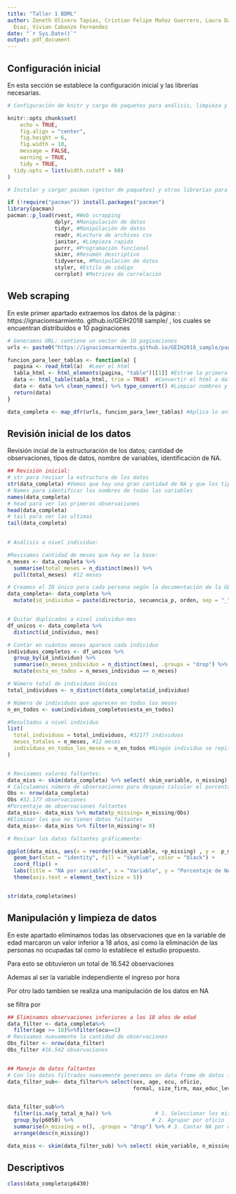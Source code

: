```yaml
---
title: "Taller 1 BDML"
author: Zeneth Olivero Tapias, Cristian Felipe Muñoz Guerrero, Laura Daniela Torres
  Diaz, Vivian Cabanzo Fernandez
date: "`r Sys.Date()`"
output: pdf_document
---
```


## Configuración inicial

En esta sección se establece la configuración inicial y las librerías necesarias.

```r

# Configuración de knitr y carga de paquetes para análisis, limpieza y manipulación de datos

knitr::opts_chunk$set(
	echo = TRUE,
	fig.align = "center",
	fig.height = 6,
	fig.width = 10,
	message = FALSE,
	warning = TRUE, 
	tidy = TRUE,               
  tidy.opts = list(width.cutoff = 60)  
)

# Instalar y cargar pacman (gestor de paquetes) y otras librerías para análisis de datos

if (!require("pacman")) install.packages("pacman")
library(pacman)
pacman::p_load(rvest, #Web scrapping
               dplyr, #Manipulación de datos
               tidyr, #Manipúlación de datos
               readr, #Lectura de archivos csv
               janitor, #Limpieza rapida 
               purrr, #Programación funcional
               skimr, #Resumén descriptivo
               tidyverse, #Manipulación de datos
               styler, #Estilo de código
               corrplot) #Matrices de correlación
```

## Web scraping

En este primer apartado extraemos los datos de la página: : https://ignaciomsarmiento.
github.io/GEIH2018 sample/ , los cuales se encuentran distribuidos e 10 paginaciones

```r

# Generamos URL: contiene un vector de 10 paginaciones
urls <- paste0("https://ignaciomsarmiento.github.io/GEIH2018_sample/pages/geih_page_", 1:10, ".html")

funcion_para_leer_tablas <- function(a) {
  pagina <- read_html(a)  #Leer el html
  tabla_html <- html_elements(pagina, "table")[[1]] #Estrae la primera página
  data <- html_table(tabla_html, trim = TRUE)  #Convertir el html a data frame
  data <- data %>% clean_names() %>% type_convert() #Limpiar nombres y cambiar tipos de datos
  return(data)
}

data_completa <- map_dfr(urls, funcion_para_leer_tablas) #Aplica lo anterior para todas las 10 paginaciones 

```

## Revisión inicial de los datos

Revisión incial de la estructuración de los datos; cantidad de observaciones, tipos de datos, nombre de variables, identificación de NA.

```r

## Revisión inicial:
# str para revisar la estructura de los datos
str(data_completa) #Vemos que hay una gran cantidad de NA y que los tipos mas comunes de datos son character, integrer, y numeral
# Names para identificar los nombres de todas las variables
names(data_completa) 
# head para ver las primeras observaciones
head(data_completa)
# tail para ver las ultimas   
tail(data_completa)
 

# Análisis a nivel individuo:

#Revisamos cantidad de meses que hay en la base:
n_meses <- data_completa %>%
  summarise(total_meses = n_distinct(mes)) %>%
  pull(total_meses)  #12 meses

# Creamos el ID único para cada persona según la documentación de la GEIH
data_completa<- data_completa %>%
  mutate(id_individuo = paste(directorio, secuencia_p, orden, sep = "_"))


# Quitar duplicados a nivel individuo-mes
df_unicos <- data_completa %>%
  distinct(id_individuo, mes)

# Contar en cuántos meses aparece cada individuo
individuos_completos <- df_unicos %>%
  group_by(id_individuo) %>%
  summarise(n_meses_individuo = n_distinct(mes), .groups = "drop") %>%
  mutate(esta_en_todos = n_meses_individuo == n_meses)

# Número total de individuos únicos
total_individuos <- n_distinct(data_completa$id_individuo)

# Número de individuos que aparecen en todos los meses
n_en_todos <- sum(individuos_completos$esta_en_todos)

#Resultados a nivel individuo
list(
  total_individuos = total_individuos, #32177 individuos
  meses_totales = n_meses, #12 meses
  individuos_en_todos_los_meses = n_en_todos #Ningún individuo se repite en ningún mes
)


# Revisamos valores faltantes:
data_miss <- skim(data_completa) %>% select( skim_variable, n_missing)
# Calculamnos número de observaciones para despues calcular el porcentaje de NA
Obs <- nrow(data_completa) 
Obs #32.177 observaciones
#Porcentaje de observaciones faltantes
data_miss<- data_miss %>% mutate(p_missing= n_missing/Obs)
#Eliminar los que no tienen datos faltantes
data_miss<- data_miss %>% filter(n_missing!= 0)

# Revisar los datos faltantes gráficamente:

ggplot(data_miss, aes(x = reorder(skim_variable, +p_missing) , y =  p_missing)) +
  geom_bar(stat = "identity", fill = "skyblue", color = "black") +
  coord_flip() +
  labs(title = "NA por variable", x = "Variable", y = "Porcentaje de NA")+ 
  theme(axis.text = element_text(size = 5))


str(data_completa$mes)
```


## Manipulación y limpieza de datos

En este apartado eliminamos todas las observaciones que en la variable de edad marcaron un valor inferior a 18 años, así como la eliminación de las personas no ocupadas tal como lo establece el estudio propuesto.

Para esto se obtuvieron un total de 16.542 observaciones

Ademas al ser la variable independiente el ingreso por hora 

Por otro lado tambien se realiza una manipulación de los datos en NA

se filtra por 

```r
## Eliminamos observaciones inferiores a los 18 años de edad
data_filter <- data_completa%>%
  filter(age >= 18)%>%filter(ocu==1)
# Revisamos nuevamente la cantidad de observaciones
Obs_filter <- nrow(data_filter) 
Obs_filter #16.542 observaciones


## Manejo de datos faltantes
# Con los datos filtrados nuevamente generamos un data frame de datos faltantes y seleccionamos las variables de inteterés:
data_filter_sub<- data_filter%>% select(sex, age, ocu, oficio, 
                                        formal, size_firm, max_educ_level,y_ing_lab_m_ha, y_salary_m_hu, y_total_m_ha,relab,p6240)


data_filter_sub%>%
  filter(is.na(y_total_m_ha)) %>%              # 1. Seleccionar los missing
  group_by(p6050) %>%                         # 2. Agrupar por oficio
  summarise(n_missing = n(), .groups = "drop") %>% # 3. Contar NA por oficio
  arrange(desc(n_missing))     

data_miss <- skim(data_filter_sub) %>% select( skim_variable, n_missing)


```

## Descriptivos


```r
class(data_completa$p6430)
```

